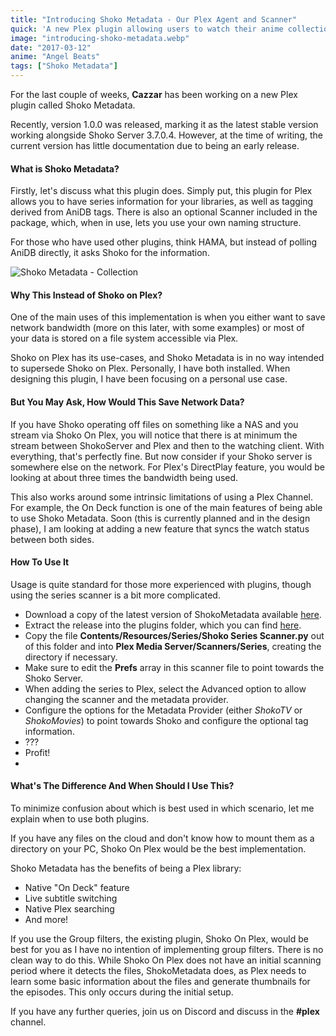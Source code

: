 ```yaml
---
title: "Introducing Shoko Metadata - Our Plex Agent and Scanner"
quick: 'A new Plex plugin allowing users to watch their anime collection within Plex.'
image: "introducing-shoko-metadata.webp"
date: "2017-03-12"
anime: "Angel Beats"
tags: ["Shoko Metadata"]
---
```


For the last couple of weeks, **Cazzar** has been working on a new Plex plugin called Shoko Metadata.

Recently, version 1.0.0 was released, marking it as the latest stable version working alongside Shoko Server 3.7.0.4.
However, at the time of writing, the current version has little documentation due to being an early release.

#### What is Shoko Metadata?

Firstly, let's discuss what this plugin does. Simply put, this plugin for Plex allows you to have series information for
your libraries, as well as tagging derived from AniDB tags. There is also an optional Scanner included in the package,
which, when in use, lets you use your own naming structure.

For those who have used other plugins, think HAMA, but instead of polling AniDB directly, it asks Shoko for the
information.

![Shoko Metadata - Collection](/images/blog/introducing-shoko-metadata-collection-view.webp)

#### Why This Instead of Shoko on Plex?

One of the main uses of this implementation is when you either want to save network bandwidth (more on this later, with
some examples) or most of your data is stored on a file system accessible via Plex.

Shoko on Plex has its use-cases, and Shoko Metadata is in no way intended to supersede Shoko on Plex. Personally, I have
both installed. When designing this plugin, I have been focusing on a personal use case.

#### But You May Ask, How Would This Save Network Data?

If you have Shoko operating off files on something like a NAS and you stream via Shoko On Plex, you will notice that
there is at minimum the stream between ShokoServer and Plex and then to the watching client. With everything, that's
perfectly fine. But now consider if your Shoko server is somewhere else on the network. For Plex's DirectPlay feature,
you would be looking at about three times the bandwidth being used.

This also works around some intrinsic limitations of using a Plex Channel. For example, the On Deck function is one of
the main features of being able to use Shoko Metadata. Soon (this is currently planned and in the design phase), I am
looking at adding a new feature that syncs the watch status between both sides.

#### How To Use It

Usage is quite standard for those more experienced with plugins, though using the series scanner is a bit more
complicated.

* Download a copy of the latest version of ShokoMetadata
  available [here](https://github.com/Cazzar/ShokoMetadata.bundle/releases).
* Extract the release into the plugins folder, which you can
  find [here](https://support.plex.tv/articles/201106098-how-do-i-find-the-plug-ins-folder/).
* Copy the file **Contents/Resources/Series/Shoko Series Scanner.py** out of this folder and into **Plex Media
  Server/Scanners/Series**, creating the directory if necessary.
* Make sure to edit the **Prefs** array in this scanner file to point towards the Shoko Server.
* When adding the series to Plex, select the Advanced option to allow changing the scanner and the metadata provider.
* Configure the options for the Metadata Provider (either _ShokoTV_ or _ShokoMovies_) to point towards Shoko and
  configure the optional tag information.
* ???
* Profit!
* 
#### What's The Difference And When Should I Use This?

To minimize confusion about which is best used in which scenario, let me explain when to use both plugins.

If you have any files on the cloud and don't know how to mount them as a directory on your PC, Shoko On Plex would be
the best implementation.

Shoko Metadata has the benefits of being a Plex library:

* Native "On Deck" feature
* Live subtitle switching
* Native Plex searching
* And more!

If you use the Group filters, the existing plugin, Shoko On Plex, would be best for you as I have no intention of
implementing group filters. There is no clean way to do this. While Shoko On Plex does not have an initial scanning
period where it detects the files, ShokoMetadata does, as Plex needs to learn some basic information about the files and
generate thumbnails for the episodes. This only occurs during the initial setup.

If you have any further queries, join us on Discord and discuss in the **#plex** channel.

